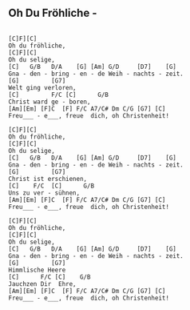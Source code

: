 ## Oh Du Fröhliche - 
```

[C]F][C]    
Oh du fröhliche,
[C]F][C]  
Oh du selige,
[C]   G/B   D/A    [G] [Am] G/D     [D7]    [G]  
Gna - den - bring - en - de Weih - nachts - zeit.
[G]         [G7]  
Welt ging verloren,
[C]         F/C [C]      G/B
Christ ward ge - boren,
[Am][Em] [F]C  [F] F/C A7/C# Dm C/G [G7] [C]   
Freu___ - e___, freue  dich, oh Christenheit!

[C]F][C]    
Oh du fröhliche,
[C]F][C]  
Oh du selige,
[C]   G/B   D/A    [G] [Am] G/D     [D7]    [G]  
Gna - den - bring - en - de Weih - nachts - zeit.
[G]         [G7]  
Christ ist erschienen,
[C]    F/C  [C]      G/B
Uns zu ver - sühnen,
[Am][Em] [F]C  [F] F/C A7/C# Dm C/G [G7] [C]   
Freu___ - e___, freue  dich, oh Christenheit!

[C]F][C]    
Oh du fröhliche,
[C]F][C]  
Oh du selige,
[C]   G/B   D/A    [G] [Am] G/D     [D7]    [G]  
Gna - den - bring - en - de Weih - nachts - zeit.
[G]         [G7]  
Himmlische Heere
[C]      F/C [C]    G/B
Jauchzen Dir  Ehre,
[Am][Em] [F]C  [F] F/C A7/C# Dm C/G [G7] [C]   
Freu___ - e___, freue  dich, oh Christenheit!

```
